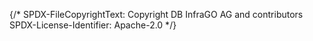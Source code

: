 {/*
    SPDX-FileCopyrightText: Copyright DB InfraGO AG and contributors
    SPDX-License-Identifier: Apache-2.0
*/}


<Meta of={CreateReadonlySessionDialog} />

<Title />

The Create read-only session dialog lets users select the models they
want to load into their read-only session.

## Large devices

If a model is selected and there is either no limit on the number of
models that can be provisioned or the limit has not been reached, the
"Start Session" button can be used to request the read-only session.
<Story of={CreateReadonlySessionDialog.ModelSelectedAndStartSessionPossible}/>

If there are no models to display, the "Start Session" button is disabled
and a banner is displayed that there are no models with read-only support.

<Story of={CreateReadonlySessionDialog.NoModelsToShow}/>

If the tool only supports a limited number of models that can be deployed
in a single session, and this limit is exceeded, the Start Session button will be
disabled and a banner will appear indicating the maximum number of sessions possible.

<Story of={CreateReadonlySessionDialog.MaxNumberOfModelsExceeded}/>
